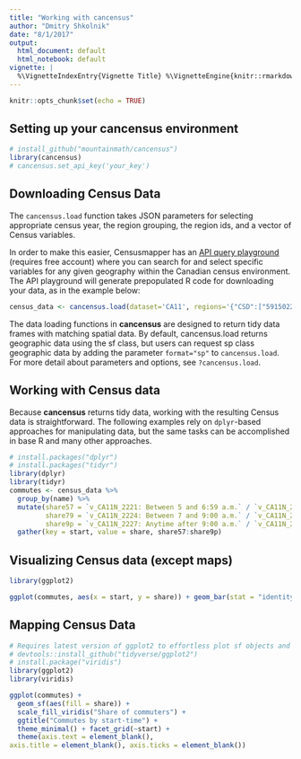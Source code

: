```yaml
---
title: "Working with cancensus"
author: "Dmitry Shkolnik"
date: "8/1/2017"
output:
  html_document: default
  html_notebook: default
vignette: |
  %\VignetteIndexEntry{Vignette Title} %\VignetteEngine{knitr::rmarkdown} %\VignetteEncoding{UTF-8}
---
```


```r
knitr::opts_chunk$set(echo = TRUE)
```

## Setting up your cancensus environment

```r
# install_github("mountainmath/cancensus")
library(cancensus)
# cancensus.set_api_key('your_key')
```
## Downloading Census Data

The `cancensus.load` function takes JSON parameters for selecting appropriate census year, the region grouping, the region ids, and a vector of Census variables. 

In order to make this easier, Censusmapper has an [API query playground](https://censusmapper.ca/api/) (requires free account) where you can search for and select specific variables for any given geography within the Canadian census environment. The API playground will generate prepopulated R code for downloading your data, as in the example below: 

```r
census_data <- cancensus.load(dataset='CA11', regions='{"CSD":["5915022","5915025","5915015","5915011","5915004","5915029","5915046","5915055","5915034"]}', vectors=c("v_CA11N_2221","v_CA11N_2224","v_CA11N_2227","v_CA11N_2218"), level='CSD')
```
The data loading functions in **cancensus** are designed to return tidy data frames with matching spatial data. By default, cancensus.load returns geographic data using the sf class, but users can request sp class geographic data by adding the parameter `format="sp"` to `cancensus.load`. For more detail about parameters and options, see `?cancensus.load`. 

## Working with Census data

Because **cancensus** returns tidy data, working with the resulting Census data is straightforward. The following examples rely on `dplyr`-based approaches for manipulating data, but the same tasks can be accomplished in base R and many other approaches. 

```r
# install.packages("dplyr")
# install.packages("tidyr")
library(dplyr)
library(tidyr)
commutes <- census_data %>% 
  group_by(name) %>%
  mutate(share57 = `v_CA11N_2221: Between 5 and 6:59 a.m.` / `v_CA11N_2218: Total employed population aged 15 years and over by time leaving for work`,
         share79 = `v_CA11N_2224: Between 7 and 9:00 a.m.` / `v_CA11N_2218: Total employed population aged 15 years and over by time leaving for work`,
         share9p = `v_CA11N_2227: Anytime after 9:00 a.m.` / `v_CA11N_2218: Total employed population aged 15 years and over by time leaving for work`) %>%
  gather(key = start, value = share, share57:share9p)
```

## Visualizing Census data (except maps)

```r
library(ggplot2)

ggplot(commutes, aes(x = start, y = share)) + geom_bar(stat = "identity") + facet_wrap(~name) + theme_minimal() + scale_x_discrete("",labels = c("share57" = "5-7am", "share79" = "7-9am","share9p" = "After 9am")) + scale_y_continuous("Share of all commuters")+ ggtitle("Share of Commutes by Start Time", subtitle = "2011 NHS, Selected Census Subdivisions")
```

## Mapping Census Data

```r
# Requires latest version of ggplot2 to effortless plot sf objects and viridis for colour scales.
# devtools::install_github("tidyverse/ggplot2")
# install.package("viridis")
library(ggplot2)
library(viridis)

ggplot(commutes) +
  geom_sf(aes(fill = share)) +
  scale_fill_viridis("Share of commuters") +
  ggtitle("Commutes by start-time") +
  theme_minimal() + facet_grid(~start) +
  theme(axis.text = element_blank(), 
axis.title = element_blank(), axis.ticks = element_blank()) 
```
